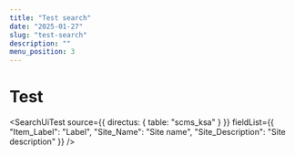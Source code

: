 ```yaml
---
title: "Test search"
date: "2025-01-27"
slug: "test-search"
description: ""
menu_position: 3
---
```



# Test

<SearchUiTest 
  source={{
    directus: {
      table: "scms_ksa"
    }
  }}
  fieldList={{
    "Item_Label": "Label",
    "Site_Name": "Site name",
    "Site_Description": "Site description"
  }} />
